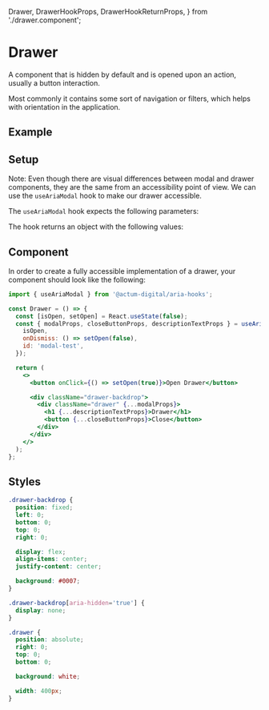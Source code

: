   Drawer,
  DrawerHookProps,
  DrawerHookReturnProps,
} from './drawer.component';

<Meta title="Aria Component/Drawer" />

# Drawer

A component that is hidden by default and is opened upon an action, usually a button interaction.

Most commonly it contains some sort of navigation or filters, which helps with orientation in the application.

## Example

<Canvas>
  <Drawer />
</Canvas>

## Setup

Note: Even though there are visual differences between modal and drawer components, they are the same from an accessibility point of view. We can use the `useAriaModal` hook to make our drawer accessible.

The `useAriaModal` hook expects the following parameters:

<ArgsTable of={DrawerHookProps} sort="requiredFirst" />

The hook returns an object with the following values:

<ArgsTable of={DrawerHookReturnProps} />

## Component

In order to create a fully accessible implementation of a drawer, your component should look like the following:

```jsx
import { useAriaModal } from '@actum-digital/aria-hooks';

const Drawer = () => {
  const [isOpen, setOpen] = React.useState(false);
  const { modalProps, closeButtonProps, descriptionTextProps } = useAriaModal({
    isOpen,
    onDismiss: () => setOpen(false),
    id: 'modal-test',
  });

  return (
    <>
      <button onClick={() => setOpen(true)}>Open Drawer</button>

      <div className="drawer-backdrop">
        <div className="drawer" {...modalProps}>
          <h1 {...descriptionTextProps}>Drawer</h1>
          <button {...closeButtonProps}>Close</button>
        </div>
      </div>
    </>
  );
};
```

## Styles

```css
.drawer-backdrop {
  position: fixed;
  left: 0;
  bottom: 0;
  top: 0;
  right: 0;

  display: flex;
  align-items: center;
  justify-content: center;

  background: #0007;
}

.drawer-backdrop[aria-hidden='true'] {
  display: none;
}

.drawer {
  position: absolute;
  right: 0;
  top: 0;
  bottom: 0;

  background: white;

  width: 400px;
}
```

